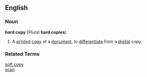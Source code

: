==English==
===Noun===
'''hard copy''' (Plural '''hard copies''')
# A [[printed]] [[copy]] of a [[document]], to [[differentiate]] from a [[digital]] copy.

===Related Terms===
[[soft copy]] <BR>
[[scan]]